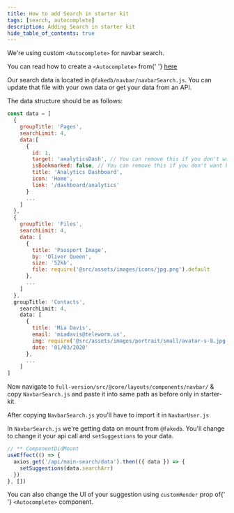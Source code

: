 ---
title: How to add Search in starter kit
tags: [search, autocomplete]
description: Adding Search in starter kit
hide_table_of_contents: true
---

<p>
  We're using custom <code>&lt;Autocomplete&gt;</code> for navbar search.
</p>

<p>
  You can read how to create a <code>&lt;Autocomplete&gt;</code> from{' '}
  <a href='/docs/custom-components/autocomplete'>here</a>
</p>

<p>
  Our search data is located in <code>@fakedb/navbar/navbarSearch.js</code>. You can update that file with your own data
  or get your data from an API.
</p>

<p>The data structure should be as follows:</p>

```js
const data = [
  {
    groupTitle: 'Pages',
    searchLimit: 4,
    data:[
      {
        id: 1,
        target: 'analyticsDash', // You can remove this if you don't want bookmarks
        isBookmarked: false, // You can remove this if you don't want bookmarks
        title: 'Analytics Dashboard',
        icon: 'Home',
        link: '/dashboard/analytics'
      }
      ...
    ]
  },
  {
    groupTitle: 'Files',
    searchLimit: 4,
    data: [
      {
        title: 'Passport Image',
        by: 'Oliver Queen',
        size: '52kb',
        file: require('@src/assets/images/icons/jpg.png').default
      },
      ...
    ]
  },
  groupTitle: 'Contacts',
    searchLimit: 4,
    data: [
      {
        title: 'Mia Davis',
        email: 'miadavis@teleworm.us',
        img: require('@src/assets/images/portrait/small/avatar-s-8.jpg').default,
        date: '01/03/2020'
      },
      ...
    ]
]
```

<p className='mt-3'>
  Now navigate to <code>full-version/src/@core/layouts/components/navbar/</code> & copy <code>NavbarSearch.js</code> and
  paste it into same path as before only in starter-kit.
</p>

<p className='mt-3'>
  After copying <code>NavbarSearch.js</code> you'll have to import it in <code>NavbarUser.js</code>
</p>

<p>
  In <code>NavbarSearch.js</code> we're getting data on mount from <code>@fakedb</code>. You'll change to change it your
  api call and <code>setSuggestions</code> to your data.
</p>

```jsx
// ** ComponentDidMount
useEffect(() => {
  axios.get('/api/main-search/data').then(({ data }) => {
    setSuggestions(data.searchArr)
  })
}, [])
```

<p className='mt-3'>
  You can also change the UI of your suggestion using <code>customRender</code> prop of{' '}
  <code>&lt;Autocomplete&gt;</code> component.
</p>
